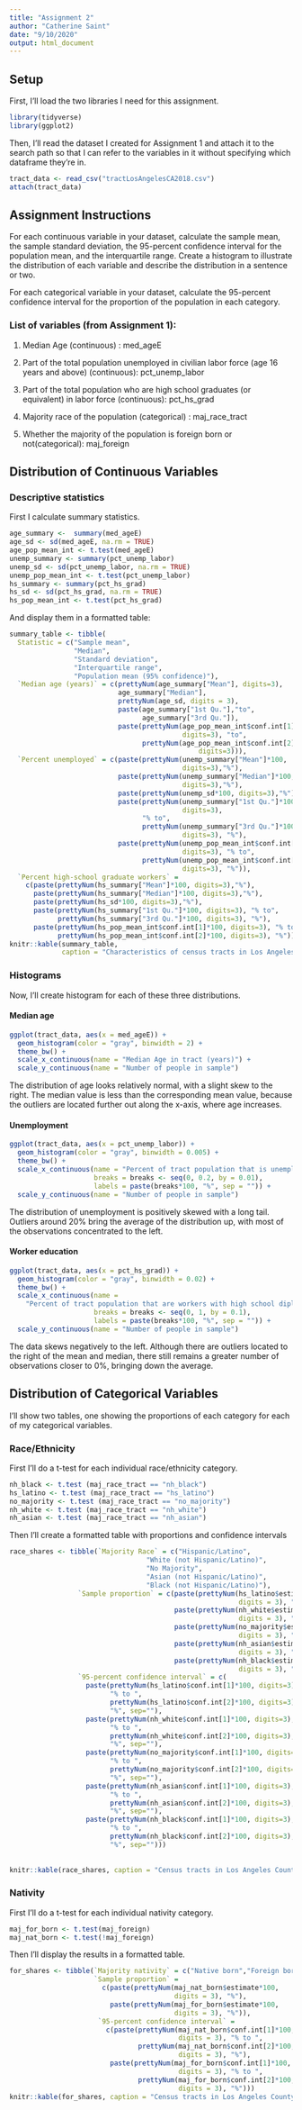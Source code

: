 ---
title: "Assignment 2"
author: "Catherine Saint"
date: "9/10/2020"
output: html_document
---
## Setup

First, I'll load the two libraries I need for this assignment.

```{r load libraries, message=FALSE}
library(tidyverse)
library(ggplot2)
```

Then, I'll read the dataset I created for Assignment 1 and attach it to the search path so that I can refer to the variables in it without specifying which dataframe they're in.

```{r load and attach data, message=FALSE}
tract_data <- read_csv("tractLosAngelesCA2018.csv")
attach(tract_data)
```

## Assignment Instructions

For each continuous variable in your dataset, calculate the sample mean, the sample standard deviation, the 95-percent confidence interval for the population mean, and the interquartile range. Create a histogram to illustrate the distribution of each variable and describe the distribution in a sentence or two.

For each categorical variable in your dataset, calculate the 95-percent confidence interval for the proportion of the population in each category. 

### List of variables (from Assignment 1):

1. Median Age (continuous) : med_ageE

2. Part of the total population unemployed in civilian labor force (age 16 years and above) (continuous): pct_unemp_labor

3. Part of the total population who are high school graduates (or equivalent) in labor force (continuous): pct_hs_grad

4. Majority race of the population (categorical) : maj_race_tract

5. Whether the majority of the population is foreign born or not(categorical): maj_foreign


## Distribution of Continuous Variables

### Descriptive statistics

First I calculate summary statistics.

```{r}
age_summary <-  summary(med_ageE)
age_sd <- sd(med_ageE, na.rm = TRUE)
age_pop_mean_int <- t.test(med_ageE)
unemp_summary <- summary(pct_unemp_labor)
unemp_sd <- sd(pct_unemp_labor, na.rm = TRUE)
unemp_pop_mean_int <- t.test(pct_unemp_labor)
hs_summary <- summary(pct_hs_grad)
hs_sd <- sd(pct_hs_grad, na.rm = TRUE)
hs_pop_mean_int <- t.test(pct_hs_grad)
```

And display them in a formatted table:

```{r}
summary_table <- tibble(
  Statistic = c("Sample mean", 
                "Median",
                "Standard deviation",
                "Interquartile range",
                "Population mean (95% confidence)"),
  `Median age (years)` = c(prettyNum(age_summary["Mean"], digits=3),
                           age_summary["Median"],
                           prettyNum(age_sd, digits = 3),
                           paste(age_summary["1st Qu."],"to", 
                                 age_summary["3rd Qu."]),
                           paste(prettyNum(age_pop_mean_int$conf.int[1],
                                           digits=3), "to",
                                 prettyNum(age_pop_mean_int$conf.int[2],
                                               digits=3))),
  `Percent unemployed` = c(paste(prettyNum(unemp_summary["Mean"]*100, 
                                           digits=3),"%"),
                           paste(prettyNum(unemp_summary["Median"]*100,
                                           digits=3),"%"),
                           paste(prettyNum(unemp_sd*100, digits=3),"%"),
                           paste(prettyNum(unemp_summary["1st Qu."]*100, 
                                           digits=3),
                                 "% to", 
                                 prettyNum(unemp_summary["3rd Qu."]*100, 
                                           digits=3), "%"),
                           paste(prettyNum(unemp_pop_mean_int$conf.int[1]*100,
                                           digits=3), "% to",
                                 prettyNum(unemp_pop_mean_int$conf.int[2]*100,
                                           digits=3), "%")),
  `Percent high-school graduate workers` =
    c(paste(prettyNum(hs_summary["Mean"]*100, digits=3),"%"),
      paste(prettyNum(hs_summary["Median"]*100, digits=3),"%"),
      paste(prettyNum(hs_sd*100, digits=3),"%"),
      paste(prettyNum(hs_summary["1st Qu."]*100, digits=3), "% to", 
            prettyNum(hs_summary["3rd Qu."]*100, digits=3), "%"),
      paste(prettyNum(hs_pop_mean_int$conf.int[1]*100, digits=3), "% to",
            prettyNum(hs_pop_mean_int$conf.int[2]*100, digits=3), "%")))
knitr::kable(summary_table, 
             caption = "Characteristics of census tracts in Los Angeles County")
```

### Histograms

Now, I'll create histogram for each of these three distributions. 

#### Median age

```{r}
ggplot(tract_data, aes(x = med_ageE)) + 
  geom_histogram(color = "gray", binwidth = 2) +
  theme_bw() +
  scale_x_continuous(name = "Median Age in tract (years)") + 
  scale_y_continuous(name = "Number of people in sample") 
```

The distribution of age looks relatively normal, with a slight skew to the right. The median value is less than the corresponding mean value, because the outliers are located further out along the x-axis, where age increases. 

#### Unemployment

```{r}
ggplot(tract_data, aes(x = pct_unemp_labor)) + 
  geom_histogram(color = "gray", binwidth = 0.005) +
  theme_bw() +
  scale_x_continuous(name = "Percent of tract population that is unemployed",
                     breaks = breaks <- seq(0, 0.2, by = 0.01),
                     labels = paste(breaks*100, "%", sep = "")) + 
  scale_y_continuous(name = "Number of people in sample") 
```
 
The distribution of unemployment is positively skewed with a long tail. Outliers around 20% bring the average of the distribution up, with most of the observations concentrated to the left. 

#### Worker education

```{r}
ggplot(tract_data, aes(x = pct_hs_grad)) + 
  geom_histogram(color = "gray", binwidth = 0.02) +
  theme_bw() +
  scale_x_continuous(name = 
    "Percent of tract population that are workers with high school diplomas",
                     breaks = breaks <- seq(0, 1, by = 0.1),
                     labels = paste(breaks*100, "%", sep = "")) + 
  scale_y_continuous(name = "Number of people in sample") 
```

The data skews negatively to the left. Although there are outliers located to the right of the mean and median, there still remains a greater number of observations closer to 0%, bringing down the average.

## Distribution of Categorical Variables

I'll show two tables, one showing the proportions of each category for each of my categorical variables.

### Race/Ethnicity

First I'll do a t-test for each individual race/ethnicity category.

```{r}
nh_black <- t.test (maj_race_tract == "nh_black")
hs_latino <- t.test (maj_race_tract == "hs_latino")
no_majority <- t.test (maj_race_tract == "no_majority")
nh_white <- t.test (maj_race_tract == "nh_white")
nh_asian <- t.test (maj_race_tract == "nh_asian")
```

Then I'll create a formatted table with proportions and confidence intervals

```{r}
race_shares <- tibble(`Majority Race` = c("Hispanic/Latino",
                                  "White (not Hispanic/Latino)",
                                  "No Majority",
                                  "Asian (not Hispanic/Latino)",
                                  "Black (not Hispanic/Latino)"),
                 `Sample proportion` = c(paste(prettyNum(hs_latino$estimate*100, 
                                                         digits = 3), "%"),
                                         paste(prettyNum(nh_white$estimate*100, 
                                                         digits = 3), "%"),
                                         paste(prettyNum(no_majority$estimate*100, 
                                                         digits = 3), "%"),
                                         paste(prettyNum(nh_asian$estimate*100, 
                                                         digits = 3), "%"),
                                         paste(prettyNum(nh_black$estimate*100, 
                                                         digits = 3), "%")),
                 `95-percent confidence interval` = c(
                   paste(prettyNum(hs_latino$conf.int[1]*100, digits=3),
                         "% to ",
                         prettyNum(hs_latino$conf.int[2]*100, digits=3),
                         "%", sep=""),
                   paste(prettyNum(nh_white$conf.int[1]*100, digits=3),
                         "% to ",
                         prettyNum(nh_white$conf.int[2]*100, digits=3),
                         "%", sep=""),
                   paste(prettyNum(no_majority$conf.int[1]*100, digits=3),
                         "% to ",
                         prettyNum(no_majority$conf.int[2]*100, digits=3),
                         "%", sep=""),
                   paste(prettyNum(nh_asian$conf.int[1]*100, digits=3),
                         "% to ",
                         prettyNum(nh_asian$conf.int[2]*100, digits=3),
                         "%", sep=""),
                   paste(prettyNum(nh_black$conf.int[1]*100, digits=3),
                         "% to ",
                         prettyNum(nh_black$conf.int[2]*100, digits=3),
                         "%", sep="")))
                   
                   
knitr::kable(race_shares, caption = "Census tracts in Los Angeles County")
```


### Nativity

First I'll do a t-test for each individual nativity category.

```{r}
maj_for_born <- t.test(maj_foreign)
maj_nat_born <- t.test(!maj_foreign)
```

Then I'll display the results in a formatted table.

``` {r}
for_shares <- tibble(`Majority nativity` = c("Native born","Foreign born"), 
                     `Sample proportion` =
                       c(paste(prettyNum(maj_nat_born$estimate*100,
                                         digits = 3), "%"),
                         paste(prettyNum(maj_for_born$estimate*100,
                                         digits = 3), "%")), 
                      `95-percent confidence interval` =  
                        c(paste(prettyNum(maj_nat_born$conf.int[1]*100,
                                          digits = 3), "% to ",
                                prettyNum(maj_nat_born$conf.int[2]*100,
                                          digits = 3), "%"),
                         paste(prettyNum(maj_for_born$conf.int[1]*100,
                                          digits = 3), "% to ",
                                prettyNum(maj_for_born$conf.int[2]*100,
                                          digits = 3), "%")))
knitr::kable(for_shares, caption = "Census tracts in Los Angeles County")
```
